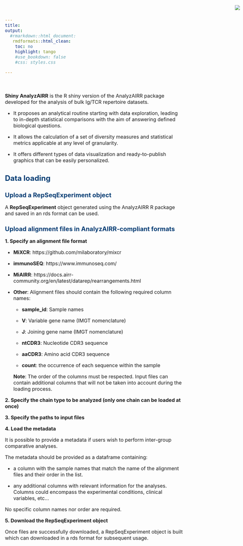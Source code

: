 ```yaml
---
title: 
output: 
  #rmarkdown::html_document:
   rmdformats::html_clean:
    toc: no
    highlight: tango
    #use_bookdown: false
    #css: styles.css

---
```

<div id="badge">
  <a href="https://docs.airr-community.org/en/stable/swtools/airr_swtools_standard.html">
    <img src="https://img.shields.io/static/v1?label=AIRR-C%20sw-tools%20v1&message=compliant&color=008AFF&labelColor=000000&style=plastic">
  </a>
</div>

<style type="text/css">
.main-container {
  max-width: 1800px;
  margin-left: auto;
  margin-right: auto;
}

h1 {
  color: #033c73;
   font-size: 24px;
}
h1.title {
  color: #033c73;
}
h2 {
  color: #033c73;
  font-size: 20px;
}
h3 {
   color: #033c73;
   font-size: 18px;
}
h4 {
   color: #022f5a;
}
h5 {
  color: #033c73;
}
h6 {
   color: #033c73;
}
body{ 
  font-size: 16px;
}
#badge {
  position: fixed;
  top: 10px;
  right: 10px;
}
</style>

<br><br>
**Shiny AnalyzAIRR** is the R shiny version of the AnalyzAIRR package developed for the analysis of bulk Ig/TCR repertoire datasets.

* It proposes an analytical routine starting with data exploration, leading to in-depth statistical comparisons with the aim of answering defined biological questions.

* It allows the calculation of a set of diversity measures and statistical metrics applicable at any level of granularity.

* It offers different types of data visualization and ready-to-publish graphics that can be easily personalized. 


# Data loading

## Upload a RepSeqExperiment object

A **RepSeqExperiment** object generated using the AnalyzAIRR R package and saved in an rds format can be used.

## Upload alignment files in AnalyzAIRR-compliant formats

**1. Specify an alignment file format**

  * **MiXCR**: https://github.com/milaboratory/mixcr

  * **immunoSEQ**: https://www.immunoseq.com/

  * **MiAIRR**: https://docs.airr-community.org/en/latest/datarep/rearrangements.html 
  
  * **Other**: Alignment files should contain the following required column names:

      - **sample_id**: Sample names
      
       - **V**: Variable gene name (IMGT nomenclature)
      
      - **J**: Joining gene name (IMGT nomenclature)
      
      - **ntCDR3**: Nucleotide CDR3 sequence
      
      - **aaCDR3**: Amino acid CDR3 sequence
      
      - **count**: the occurrence of each sequence within the sample
      
      **Note**: The order of the columns must be respected. Input files can contain           additional columns that will not be taken into account during the loading process.

**2. Specify the chain type to be analyzed (only one chain can be loaded at once)**

**3. Specify the paths to input files**

**4. Load the metadata**

  It is possible to provide a metadata if users wish to perform inter-group comparative analyses. 
  
  The metadata should be provided as a dataframe containing:

  * a column with the sample names that match the name of the alignment files and their order in the list.
  
  * any additional columns with relevant information for the analyses. Columns could encompass the experimental conditions, clinical variables, etc... 
  
  No specific column names nor order are required.

**5. Download the RepSeqExperiment object**

Once files are successfully downloaded, a RepSeqExperiment object is built which can downloaded in a rds format for subsequent usage.
<br><br>

